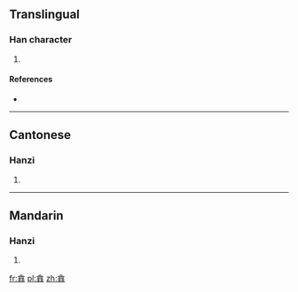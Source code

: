 ==Translingual==

===Han character===
{{Han char|rn=64|rad=手|as=10|sn=14|four=|canj=人口手手 (ORQQ)|ids=⿱[[合]][[𢪒]]}}

# {{defn|Han|sort=手10}}

====References====
* {{Han ref|kx=0448.310|dkj=12534|hdz=31928.020|uh=643B|ud=25659}}

----

==Cantonese==

===Hanzi===
{{yue-hanzi|jyut=}}

# {{defn|lang=yue|sort=手10}}

----

==Mandarin==

===Hanzi===
{{cmn-hanzi|pin=[[niè]] ([[nie4]]), [[nuò]] ([[nuo4]])|wg=nieh<sup>4</sup>, no<sup>4</sup>}}

# {{defn|lang=cmn|sort=手10}}

[[fr:搻]]
[[pl:搻]]
[[zh:搻]]